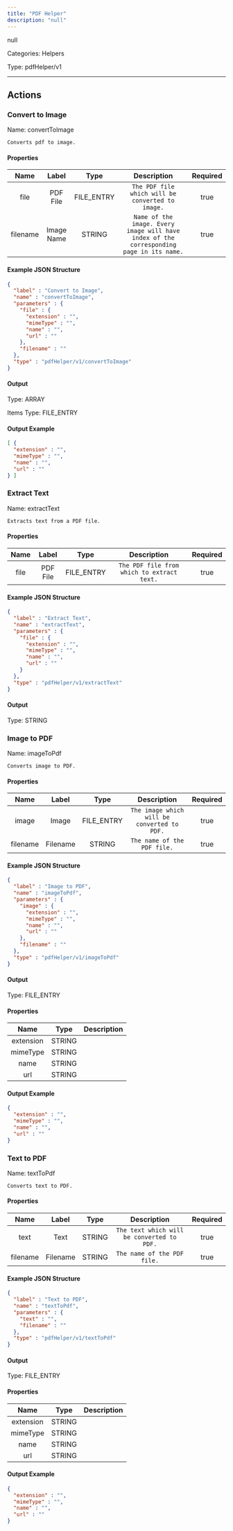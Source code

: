 ```yaml
---
title: "PDF Helper"
description: "null"
---
```


null


Categories: Helpers


Type: pdfHelper/v1

<hr />




## Actions


### Convert to Image
Name: convertToImage

`Converts pdf to image.`

#### Properties

|      Name       |      Label     |     Type     |     Description     | Required |
|:---------------:|:--------------:|:------------:|:-------------------:|:--------:|
| file | PDF File | FILE_ENTRY | `The PDF file which will be converted to image.` | true |
| filename | Image Name | STRING | `Name of the image. Every image will have index of the corresponding page in its name.` | true |

#### Example JSON Structure
```json
{
  "label" : "Convert to Image",
  "name" : "convertToImage",
  "parameters" : {
    "file" : {
      "extension" : "",
      "mimeType" : "",
      "name" : "",
      "url" : ""
    },
    "filename" : ""
  },
  "type" : "pdfHelper/v1/convertToImage"
}
```

#### Output



Type: ARRAY


Items Type: FILE_ENTRY






#### Output Example
```json
[ {
  "extension" : "",
  "mimeType" : "",
  "name" : "",
  "url" : ""
} ]
```


### Extract Text
Name: extractText

`Extracts text from a PDF file.`

#### Properties

|      Name       |      Label     |     Type     |     Description     | Required |
|:---------------:|:--------------:|:------------:|:-------------------:|:--------:|
| file | PDF File | FILE_ENTRY | `The PDF file from which to extract text.` | true |

#### Example JSON Structure
```json
{
  "label" : "Extract Text",
  "name" : "extractText",
  "parameters" : {
    "file" : {
      "extension" : "",
      "mimeType" : "",
      "name" : "",
      "url" : ""
    }
  },
  "type" : "pdfHelper/v1/extractText"
}
```

#### Output



Type: STRING








### Image to PDF
Name: imageToPdf

`Converts image to PDF.`

#### Properties

|      Name       |      Label     |     Type     |     Description     | Required |
|:---------------:|:--------------:|:------------:|:-------------------:|:--------:|
| image | Image | FILE_ENTRY | `The image which will be converted to PDF.` | true |
| filename | Filename | STRING | `The name of the PDF file.` | true |

#### Example JSON Structure
```json
{
  "label" : "Image to PDF",
  "name" : "imageToPdf",
  "parameters" : {
    "image" : {
      "extension" : "",
      "mimeType" : "",
      "name" : "",
      "url" : ""
    },
    "filename" : ""
  },
  "type" : "pdfHelper/v1/imageToPdf"
}
```

#### Output



Type: FILE_ENTRY


#### Properties

|     Name     |     Type     |     Description     |
|:------------:|:------------:|:-------------------:|
| extension | STRING |  |
| mimeType | STRING |  |
| name | STRING |  |
| url | STRING |  |




#### Output Example
```json
{
  "extension" : "",
  "mimeType" : "",
  "name" : "",
  "url" : ""
}
```


### Text to PDF
Name: textToPdf

`Converts text to PDF.`

#### Properties

|      Name       |      Label     |     Type     |     Description     | Required |
|:---------------:|:--------------:|:------------:|:-------------------:|:--------:|
| text | Text | STRING | `The text which will be converted to PDF.` | true |
| filename | Filename | STRING | `The name of the PDF file.` | true |

#### Example JSON Structure
```json
{
  "label" : "Text to PDF",
  "name" : "textToPdf",
  "parameters" : {
    "text" : "",
    "filename" : ""
  },
  "type" : "pdfHelper/v1/textToPdf"
}
```

#### Output



Type: FILE_ENTRY


#### Properties

|     Name     |     Type     |     Description     |
|:------------:|:------------:|:-------------------:|
| extension | STRING |  |
| mimeType | STRING |  |
| name | STRING |  |
| url | STRING |  |




#### Output Example
```json
{
  "extension" : "",
  "mimeType" : "",
  "name" : "",
  "url" : ""
}
```




